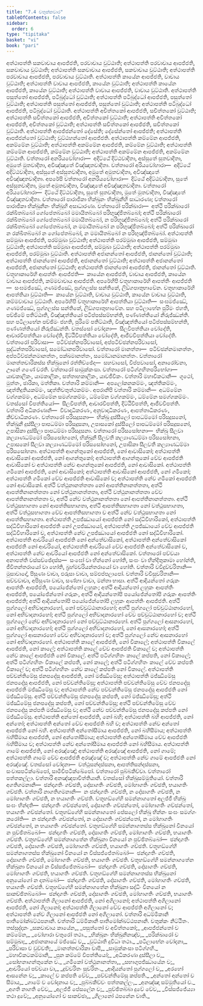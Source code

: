 ```yaml
---
title: "7.4 චතුක්කවාර"
tableOfContents: false
sidebar:
  order: 6
type: "tipitaka"
basket: "vi"
book: "pari"
---
```



<DynamicBreadcrumb />

<Division number="324" book="pari">

<Paragraph number="1485" book="pari">
අත්ථාපත්ති සකවාචාය ආපජ්ජති, පරවාචාය වුට්ඨාති; අත්ථාපත්ති පරවාචාය ආපජ්ජති, සකවාචාය වුට්ඨාති; අත්ථාපත්ති සකවාචාය ආපජ්ජති, සකවාචාය වුට්ඨාති; අත්ථාපත්ති පරවාචාය ආපජ්ජති, පරවාචාය වුට්ඨාති. අත්ථාපත්ති කායේන ආපජ්ජති, වාචාය වුට්ඨාති; අත්ථාපත්ති වාචාය ආපජ්ජති, කායේන වුට්ඨාති; අත්ථාපත්ති කායේන ආපජ්ජති, කායේන වුට්ඨාති; අත්ථාපත්ති වාචාය ආපජ්ජති, වාචාය වුට්ඨාති. අත්ථාපත්ති පසුත්තෝ ආපජ්ජති, පටිබුද්ධෝ වුට්ඨාති; අත්ථාපත්ති පටිබුද්ධෝ ආපජ්ජති, පසුත්තෝ වුට්ඨාති; අත්ථාපත්ති පසුත්තෝ ආපජ්ජති, පසුත්තෝ වුට්ඨාති; අත්ථාපත්ති පටිබුද්ධෝ ආපජ්ජති, පටිබුද්ධෝ වුට්ඨාති. අත්ථාපත්ති අචිත්තකෝ ආපජ්ජති, සචිත්තකෝ වුට්ඨාති; අත්ථාපත්ති සචිත්තකෝ ආපජ්ජති, අචිත්තකෝ වුට්ඨාති; අත්ථාපත්ති අචිත්තකෝ ආපජ්ජති, අචිත්තකෝ වුට්ඨාති; අත්ථාපත්ති සචිත්තකෝ ආපජ්ජති, සචිත්තකෝ වුට්ඨාති. අත්ථාපත්ති ආපජ්ජන්තෝ දේසේති; දේසේන්තෝ ආපජ්ජති; අත්ථාපත්ති ආපජ්ජන්තෝ වුට්ඨාති; වුට්ඨහන්තෝ ආපජ්ජති. අත්ථාපත්ති කම්මේන ආපජ්ජති, අකම්මේන වුට්ඨාති; අත්ථාපත්ති අකම්මේන ආපජ්ජති, කම්මේන වුට්ඨාති; අත්ථාපත්ති කම්මේන ආපජ්ජති, කම්මේන වුට්ඨාති; අත්ථාපත්ති අකම්මේන ආපජ්ජති, අකම්මේන වුට්ඨාති.
</Paragraph>

<Paragraph number="1486" book="pari">
චත්තාරෝ අනරියවෝහාරා—  අදිට්ඨේ දිට්ඨවාදිතා, අස්සුතේ සුතවාදිතා, අමුතේ මුතවාදිතා, අවිඤ්ඤාතේ විඤ්ඤාතවාදිතා. චත්තාරෝ අරියවෝහාරා—  අදිට්ඨේ අදිට්ඨවාදිතා, අස්සුතේ අස්සුතවාදිතා, අමුතේ අමුතවාදිතා, අවිඤ්ඤාතේ අවිඤ්ඤාතවාදිතා. අපරේපි චත්තාරෝ අනරියවෝහාරා—  දිට්ඨේ අදිට්ඨවාදිතා, සුතේ අස්සුතවාදිතා, මුතේ අමුතවාදිතා, විඤ්ඤාතේ අවිඤ්ඤාතවාදිතා. චත්තාරෝ අරියවෝහාරා—  දිට්ඨේ දිට්ඨවාදිතා, සුතේ සුතවාදිතා, මුතේ මුතවාදිතා, විඤ්ඤාතේ විඤ්ඤාතවාදිතා.
</Paragraph>

<Paragraph number="1487" book="pari">
චත්තාරෝ පාරාජිකා භික්ඛූනං භික්ඛුනීහි සාධාරණා; චත්තාරෝ පාරාජිකා භික්ඛුනීනං භික්ඛූහි අසාධාරණා. චත්තාරෝ පරික්ඛාරා—  අත්ථි පරික්ඛාරෝ රක්ඛිතබ්බෝ ගෝපේතබ්බෝ මමායිතබ්බෝ පරිභුඤ්ජිතබ්බෝ; අත්ථි පරික්ඛාරෝ රක්ඛිතබ්බෝ ගෝපේතබ්බෝ මමායිතබ්බෝ, න පරිභුඤ්ජිතබ්බෝ; අත්ථි පරික්ඛාරෝ රක්ඛිතබ්බෝ ගෝපේතබ්බෝ, න මමායිතබ්බෝ න පරිභුඤ්ජිතබ්බෝ; අත්ථි පරික්ඛාරෝ න රක්ඛිතබ්බෝ න ගෝපේතබ්බෝ, න මමායිතබ්බෝ න පරිභුඤ්ජිතබ්බෝ. අත්ථාපත්ති සම්මුඛා ආපජ්ජති, පරම්මුඛා වුට්ඨාති; අත්ථාපත්ති පරම්මුඛා ආපජ්ජති, සම්මුඛා වුට්ඨාති; අත්ථාපත්ති සම්මුඛා ආපජ්ජති, සම්මුඛා වුට්ඨාති; අත්ථාපත්ති පරම්මුඛා ආපජ්ජති, පරම්මුඛා වුට්ඨාති. අත්ථාපත්ති අජානන්තෝ ආපජ්ජති, ජානන්තෝ වුට්ඨාති; අත්ථාපත්ති ජානන්තෝ ආපජ්ජති, අජානන්තෝ වුට්ඨාති; අත්ථාපත්ති අජානන්තෝ ආපජ්ජති, අජානන්තෝ වුට්ඨාති; අත්ථාපත්ති ජානන්තෝ ආපජ්ජති, ජානන්තෝ වුට්ඨාති.
</Paragraph>

<Paragraph number="1488" book="pari">
චතූහාකාරේහි ආපත්තිං ආපජ්ජති—  කායේන ආපජ්ජති, වාචාය ආපජ්ජති, කායේන වාචාය ආපජ්ජති, කම්මවාචාය ආපජ්ජති. අපරේහිපි චතූහාකාරේහි ආපත්තිං ආපජ්ජති—  සංඝමජ්ඣේ, ගණමජ්ඣේ, පුග්ගලස්ස සන්තිකේ, ලිඞ්ගපාතුභාවේන. චතූහාකාරේහි ආපත්තියා වුට්ඨාති—  කායේන වුට්ඨාති, වාචාය වුට්ඨාති, කායේන වාචාය වුට්ඨාති, කම්මවාචාය වුට්ඨාති. අපරේහිපි චතූහාකාරේහි ආපත්තියා වුට්ඨාති—  සංඝමජ්ඣේ, ගණමජ්ඣේ, පුග්ගලස්ස සන්තිකේ, ලිඞ්ගපාතුභාවේන. සහ පටිලාභේන පුරිමං ජහති, පච්ඡිමේ පතිට්ඨාති, විඤ්ඤත්තියෝ පටිප්පස්සම්භන්ති, පණ්ණත්තියෝ නිරුජ්ඣන්ති. සහ පටිලාභේන පච්ඡිමං ජහති, පුරිමේ පතිට්ඨාති, විඤ්ඤත්තියෝ පටිප්පස්සම්භන්ති, පණ්ණත්තියෝ නිරුජ්ඣන්ති. චතස්සෝ චෝදනා—  සීලවිපත්තියා චෝදේති, ආචාරවිපත්තියා චෝදේති, දිට්ඨිවිපත්තියා චෝදේති, ආජීවවිපත්තියා චෝදේති. චත්තාරෝ පරිවාසා—  පටිච්ඡන්නපරිවාසෝ, අප්පටිච්ඡන්නපරිවාසෝ, සුද්ධන්තපරිවාසෝ, සමෝධානපරිවාසෝ. චත්තාරෝ මානත්තා—  පටිච්ඡන්නමානත්තං, අප්පටිච්ඡන්නමානත්තං, පක්ඛමානත්තං, සමෝධානමානත්තං. චත්තාරෝ මානත්තචාරිකස්ස භික්ඛුනෝ රත්තිච්ඡේදා—  සහවාසෝ, විප්පවාසෝ, අනාරෝචනා, ඌනේ ගණේ චරති. චත්තාරෝ සාමුක්කංසා. චත්තාරෝ පටිග්ගහිතපරිභෝගා—  යාවකාලිකං, යාමකාලිකං, සත්තාහකාලිකං, යාවජීවිකං. චත්තාරි මහාවිකටානි—  ගූථෝ, මුත්තං, ඡාරිකා, මත්තිකා. චත්තාරි කම්මානි—  අපලෝකනකම්මං, ඤත්තිකම්මං, ඤත්තිදුතියකම්මං, ඤත්තිචතුත්ථකම්මං. අපරානිපි චත්තාරි කම්මානි—  අධම්මේන වග්ගකම්මං, අධම්මේන සමග්ගකම්මං, ධම්මේන වග්ගකම්මං, ධම්මේන සමග්ගකම්මං. චතස්සෝ විපත්තියෝ—  සීලවිපත්ති, ආචාරවිපත්ති, දිට්ඨිවිපත්ති, ආජීවවිපත්ති. චත්තාරි අධිකරණානි—  විවාදාධිකරණං, අනුවාදාධිකරණං, ආපත්තාධිකරණං, කිච්චාධිකරණං. චත්තාරෝ පරිසදූසනා—  භික්ඛු දුස්සීලෝ පාපධම්මෝ පරිසදූසනෝ, භික්ඛුනී දුස්සීලා පාපධම්මා පරිසදූසනා, උපාසකෝ දුස්සීලෝ පාපධම්මෝ පරිසදූසනෝ, උපාසිකා දුස්සීලා පාපධම්මා පරිසදූසනා. චත්තාරෝ පරිසසෝභනා—  භික්ඛු සීලවා කල්‍යාණධම්මෝ පරිසසෝභනෝ, භික්ඛුනී සීලවතී කල්‍යාණධම්මා පරිසසෝභනා, උපාසකෝ සීලවා කල්‍යාණධම්මෝ පරිසසෝභනෝ, උපාසිකා සීලවතී කල්‍යාණධම්මා පරිසසෝභනා.
</Paragraph>

<Paragraph number="1489" book="pari">
අත්ථාපත්ති ආගන්තුකෝ ආපජ්ජති, නෝ ආවාසිකෝ; අත්ථාපත්ති ආවාසිකෝ ආපජ්ජති, නෝ ආගන්තුකෝ; අත්ථාපත්ති ආගන්තුකෝ චේව ආපජ්ජති ආවාසිකෝ ච අත්ථාපත්ති නේව ආගන්තුකෝ ආපජ්ජති, නෝ ආවාසිකෝ. අත්ථාපත්ති ගමිකෝ ආපජ්ජති, නෝ ආවාසිකෝ; අත්ථාපත්ති ආවාසිකෝ ආපජ්ජති, නෝ ගමිකෝ; අත්ථාපත්ති ගමිකෝ චේව ආපජ්ජති ආවාසිකෝ ච; අත්ථාපත්ති නේව ගමිකෝ ආපජ්ජති නෝ ආවාසිකෝ. අත්ථි වත්ථුනානත්තතා නෝ ආපත්තිනානත්තතා, අත්ථි ආපත්තිනානත්තතා නෝ වත්ථුනානත්තතා, අත්ථි වත්ථුනානත්තතා චේව ආපත්තිනානත්තතා ච, අත්ථි නේව වත්ථුනානත්තතා නෝ ආපත්තිනානත්තතා. අත්ථි වත්ථුසභාගතා නෝ ආපත්තිසභාගතා, අත්ථි ආපත්තිසභාගතා නෝ වත්ථුසභාගතා, අත්ථි වත්ථුසභාගතා චේව ආපත්තිසභාගතා ච අත්ථි නේව වත්ථුසභාගතා නෝ ආපත්තිසභාගතා. අත්ථාපත්ති උපජ්ඣායෝ ආපජ්ජති නෝ සද්ධිවිහාරිකෝ, අත්ථාපත්ති සද්ධිවිහාරිකෝ ආපජ්ජති නෝ උපජ්ඣායෝ, අත්ථාපත්ති උපජ්ඣායෝ චේව ආපජ්ජති සද්ධිවිහාරිකෝ ච, අත්ථාපත්ති නේව උපජ්ඣායෝ ආපජ්ජති නෝ සද්ධිවිහාරිකෝ. අත්ථාපත්ති ආචරියෝ ආපජ්ජති නෝ අන්තේවාසිකෝ, අත්ථාපත්ති අන්තේවාසිකෝ ආපජ්ජති නෝ ආචරියෝ, අත්ථාපත්ති ආචරියෝ චේව ආපජ්ජති අන්තේවාසිකෝ ච, අත්ථාපත්ති නේව ආචරියෝ ආපජ්ජති නෝ අන්තේවාසිකෝ. චත්තාරෝ පච්චයා අනාපත්ති වස්සච්ඡේදස්ස—  සංඝෝ වා භින්නෝ හෝති, සංඝං වා භින්දිතුකාමා හෝන්ති, ජීවිතන්තරායෝ වා හෝති, බ්‍රහ්මචරියන්තරායෝ වා හෝති. චත්තාරි වචීදුච්චරිතානි—  මුසාවාදෝ, පිසුණා වාචා, ඵරුසා වාචා, සම්ඵප්පලාපෝ. චත්තාරි වචීසුචරිතානි—  සච්චවාචා, අපිසුණා වාචා, සණ්හා වාචා, මන්තා භාසා. අත්ථි ආදියන්තෝ ගරුකං ආපත්තිං ආපජ්ජති, පයෝජේන්තෝ ලහුකං; අත්ථි ආදියන්තෝ ලහුකං ආපත්තිං ආපජ්ජති, පයෝජේන්තෝ ගරුකං, අත්ථි ආදියන්තෝපි පයෝජේන්තෝපි ගරුකං ආපත්තිං ආපජ්ජති; අත්ථි ආදියන්තෝපි පයෝජේන්තෝපි ලහුකං ආපත්තිං ආපජ්ජති.
</Paragraph>

<Paragraph number="1490" book="pari">
අත්ථි පුග්ගලෝ අභිවාදනාරහෝ, නෝ පච්චුට්ඨානාරහෝ; අත්ථි පුග්ගලෝ පච්චුට්ඨානාරහෝ, නෝ අභිවාදනාරහෝ; අත්ථි පුග්ගලෝ අභිවාදනාරහෝ චේව පච්චුට්ඨානාරහෝ ච; අත්ථි පුග්ගලෝ නේව අභිවාදනාරහෝ නෝ පච්චුට්ඨානාරහෝ. අත්ථි පුග්ගලෝ ආසනාරහෝ, නෝ අභිවාදනාරහෝ; අත්ථි පුග්ගලෝ අභිවාදනාරහෝ, නෝ ආසනාරහෝ; අත්ථි පුග්ගලෝ ආසනාරහෝ චේව අභිවාදනාරහෝ ච; අත්ථි පුග්ගලෝ නේව ආසනාරහෝ නෝ අභිවාදනාරහෝ. අත්ථාපත්ති කාලේ ආපජ්ජති, නෝ විකාලේ; අත්ථාපත්ති විකාලේ ආපජ්ජති, නෝ කාලේ; අත්ථාපත්ති කාලේ චේව ආපජ්ජති විකාලේ ච; අත්ථාපත්ති නේව කාලේ ආපජ්ජති නෝ විකාලේ. අත්ථි පටිග්ගහිතං කාලේ කප්පති, නෝ විකාලේ; අත්ථි පටිග්ගහිතං විකාලේ කප්පති, නෝ කාලේ; අත්ථි පටිග්ගහිතං කාලේ චේව කප්පති විකාලේ ච; අත්ථි පටිග්ගහිතං නේව කාලේ කප්පති නෝ විකාලේ. අත්ථාපත්ති පච්චන්තිමේසු ජනපදේසු ආපජ්ජති, නෝ මජ්ඣිමේසු; අත්ථාපත්ති මජ්ඣිමේසු ජනපදේසු ආපජ්ජති, නෝ පච්චන්තිමේසු; අත්ථාපත්ති පච්චන්තිමේසු චේව ජනපදේසු ආපජ්ජති මජ්ඣිමේසු ච; අත්ථාපත්ති නේව පච්චන්තිමේසු ජනපදේසු ආපජ්ජති නෝ මජ්ඣිමේසු. අත්ථි පච්චන්තිමේසු ජනපදේසු කප්පති, නෝ මජ්ඣිමේසු; අත්ථි මජ්ඣිමේසු ජනපදේසු කප්පති, නෝ පච්චන්තිමේසු; අත්ථි පච්චන්තිමේසු චේව ජනපදේසු කප්පති මජ්ඣිමේසු ච; අත්ථි නේව පච්චන්තිමේසු ජනපදේසු කප්පති නෝ මජ්ඣිමේසු. අත්ථාපත්ති අන්තෝ ආපජ්ජති, නෝ බහි; අත්ථාපත්ති බහි ආපජ්ජති, නෝ අන්තෝ; අත්ථාපත්ති අන්තෝ චේව ආපජ්ජති බහි ච; අත්ථාපත්ති නේව අන්තෝ ආපජ්ජති නෝ බහි. අත්ථාපත්ති අන්තෝසීමාය ආපජ්ජති, නෝ බහිසීමාය; අත්ථාපත්ති බහිසීමාය ආපජ්ජති, නෝ අන්තෝසීමාය; අත්ථාපත්ති අන්තෝසීමාය චේව ආපජ්ජති බහිසීමාය ච; අත්ථාපත්ති නේව අන්තෝසීමාය ආපජ්ජති නෝ බහිසීමාය. අත්ථාපත්ති ගාමේ ආපජ්ජති, නෝ අරඤ්ඤේ; අත්ථාපත්ති අරඤ්ඤේ ආපජ්ජති, නෝ ගාමේ; අත්ථාපත්ති ගාමේ චේව ආපජ්ජති අරඤ්ඤේ ච; අත්ථාපත්ති නේව ගාමේ ආපජ්ජති නෝ අරඤ්ඤේ.
</Paragraph>

<Paragraph number="1491" book="pari">
චතස්සෝ චෝදනා—  වත්ථුසන්දස්සනා, ආපත්තිසන්දස්සනා, සංවාසපටික්ඛේපෝ, සාමීචිපටික්ඛේපෝ. චත්තාරෝ පුබ්බකිච්චා. චත්තාරෝ පත්තකල්ලා. චත්තාරි අනඤ්ඤපාචිත්තියානි. චතස්සෝ භික්ඛුසම්මුතියෝ. චත්තාරි අගතිගමනානි—  ඡන්දාගතිං ගච්ඡති, දෝසාගතිං ගච්ඡති, මෝහාගතිං ගච්ඡති, භයාගතිං ගච්ඡති. චත්තාරි නාගතිගමනානි—  න ඡන්දාගතිං ගච්ඡති, න දෝසාගතිං ගච්ඡති, න මෝහාගතිං ගච්ඡති, න භයාගතිං ගච්ඡති. චතූහඞ්ගේහි සමන්නාගතෝ අලජ්ජී භික්ඛු සංඝං භින්දති—  ඡන්දාගතිං ගච්ඡන්තෝ, දෝසාගතිං ගච්ඡන්තෝ, මෝහාගතිං ගච්ඡන්තෝ, භයාගතිං ගච්ඡන්තෝ. චතූහඞ්ගේහි සමන්නාගතෝ පේසලෝ භික්ඛු භින්නං සංඝං සමග්ගං කරෝති—  න ඡන්දාගතිං ගච්ඡන්තෝ, න දෝසාගතිං ගච්ඡන්තෝ, න මෝහාගතිං ගච්ඡන්තෝ, න භයාගතිං ගච්ඡන්තෝ. චතූහඞ්ගේහි සමන්නාගතස්ස භික්ඛුනෝ විනයෝ න පුච්ඡිතබ්බෝ—  ඡන්දාගතිං ගච්ඡති, දෝසාගතිං ගච්ඡති, මෝහාගතිං ගච්ඡති, භයාගතිං ගච්ඡති. චතූහඞ්ගේහි සමන්නාගතේන භික්ඛුනා විනයෝ න පුච්ඡිතබ්බෝ—  ඡන්දාගතිං ගච්ඡති, දෝසාගතිං ගච්ඡති, මෝහාගතිං ගච්ඡති, භයාගතිං ගච්ඡති. චතූහඞ්ගේහි සමන්නාගතස්ස භික්ඛුනෝ විනයෝ න විස්සජ්ජේතබ්බෝ—  ඡන්දාගතිං ගච්ඡති, දෝසාගතිං ගච්ඡති, මෝහාගතිං ගච්ඡති, භයාගතිං ගච්ඡති. චතූහඞ්ගේහි සමන්නාගතේන භික්ඛුනා විනයෝ න විස්සජ්ජේතබ්බෝ—  ඡන්දාගතිං ගච්ඡති, දෝසාගතිං ගච්ඡති, මෝහාගතිං ගච්ඡති, භයාගතිං ගච්ඡති. චතූහඞ්ගේහි සමන්නාගතස්ස භික්ඛුනෝ අනුයෝගෝ න දාතබ්බෝ—  ඡන්දාගතිං ගච්ඡති, දෝසාගතිං ගච්ඡති, මෝහාගතිං ගච්ඡති, භයාගතිං ගච්ඡති. චතූහඞ්ගේහි සමන්නාගතේන භික්ඛුනා සද්ධිං විනයෝ න සාකච්ඡිතබ්බෝ—  ඡන්දාගතිං ගච්ඡති, දෝසාගතිං ගච්ඡති, මෝහාගතිං ගච්ඡති, භයාගතිං ගච්ඡති. අත්ථාපත්ති ගිලානෝ ආපජ්ජති, නෝ අගිලානෝ; අත්ථාපත්ති අගිලානෝ ආපජ්ජති, නෝ ගිලානෝ; අත්ථාපත්ති ගිලානෝ චේව ආපජ්ජති අගිලානෝ ච; අත්ථාපත්ති නේව ගිලානෝ ආපජ්ජති නෝ අගිලානෝ. චත්තාරි අධම්මිකානි පාතිමෝක්ඛට්ඨපනානි. චත්තාරි ධම්මිකානි පාතිමෝක්ඛට්ඨපනානි.

</Paragraph>
</Division>

<Paragraph number="1492" type="center" book="pari">
චතුක්කං නිට්ඨිතං.



</Paragraph>

<Paragraph number="1493" type="center" book="pari">
තස්සුද්දානං


</Paragraph>

<Paragraph number="1494" type="verses" book="pari">
_සකවාචාය කායේන,_  
_පසුත්තෝ ච අචිත්තකෝ;_  
_ආපජ්ජන්තෝ ච කම්මේන,_  
_වෝහාරා චතුරෝ තථා._  

</Paragraph>

<Paragraph number="1495" type="verses" book="pari">
_භික්ඛූනං භික්ඛුනීනඤ්ච,_  
_පරික්ඛාරෝ ච සම්මුඛා;_  
_අජානකායේ මජ්ඣේ ච,_  
_වුට්ඨාති දුවිධා තථා._  

</Paragraph>

<Paragraph number="1496" type="verses" book="pari">
_පටිලාභේන චෝදනා,_  
_පරිවාසා ච වුච්චති;_  
_මානත්තචාරිකා චාපි,_  
_සාමුක්කංසා පටිග්ගහි._  

</Paragraph>

<Paragraph number="1497" type="verses" book="pari">
_මහාවිකටකම්මානි,_  
_පුන කම්මේ විපත්තියෝ;_  
_අධිකරණා දුස්සීලා ච,_  
_සෝභනාගන්තුකේන ච._  

</Paragraph>

<Paragraph number="1498" type="verses" book="pari">
_ගමිකෝ වත්ථුනානත්තා,_  
_සභාගුපජ්ඣායේන ච;_  
_ආචරියෝ පච්චයා වා,_  
_දුච්චරිතං සුචරිතං._  

</Paragraph>

<Paragraph number="1499" type="verses" book="pari">
_ආදියන්තෝ පුග්ගලෝ ච,_  
_අරහෝ ආසනේන ච;_  
_කාලේ ච කප්පති චේව,_  
_පච්චන්තිමේසු කප්පති._  

</Paragraph>

<Paragraph number="1500" type="verses" book="pari">
_අන්තෝ අන්තෝ ච සීමාය,_  
_ගාමේ ච චෝදනාය ච;_  
_පුබ්බකිච්චං පත්තකල්ලං,_  
_අනඤ්ඤා සම්මුතියෝ ච._  

</Paragraph>

<Paragraph number="1501" type="verses" book="pari">
_අගති නාගති චේව,_  
_අලජ්ජී පේසලේන ච;_  
_පුච්ඡිතබ්බා දුවේ චේව,_  
_විස්සජ්ජේය්‍යා තථා දුවේ;_  
_අනුයෝගෝ ච සාකච්ඡා,_  
_ගිලානෝ ඨපනේන චාති._
</Paragraph>
